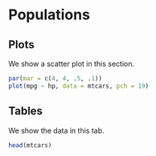# Populations {.tabset}

## Plots

We show a scatter plot in this section.

```r
par(mar = c(4, 4, .5, .1))
plot(mpg ~ hp, data = mtcars, pch = 19)
```

## Tables

We show the data in this tab.

```r
head(mtcars)
```
